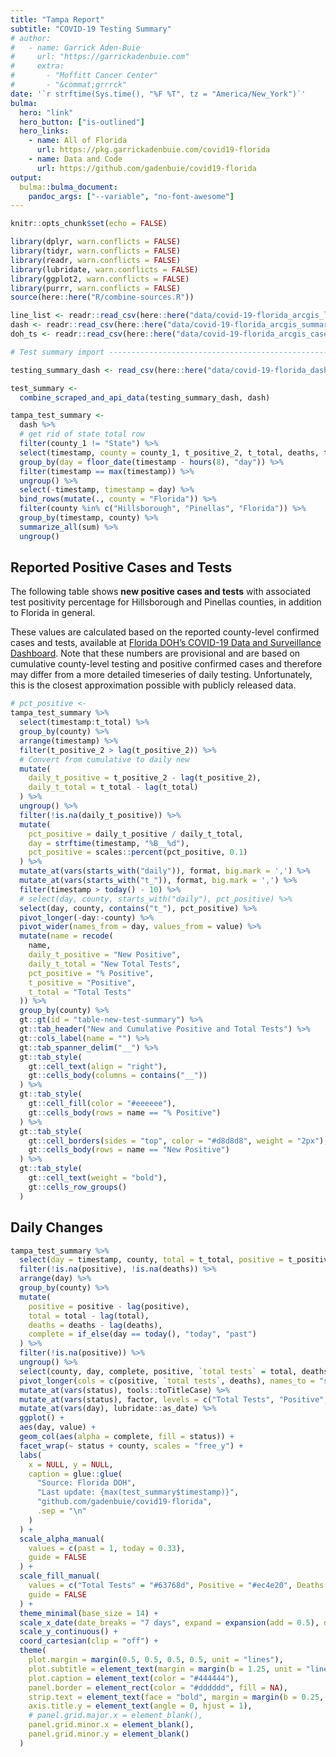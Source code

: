 ```yaml
---
title: "Tampa Report"
subtitle: "COVID-19 Testing Summary"
# author:
#   - name: Garrick Aden-Buie
#     url: "https://garrickadenbuie.com"
#     extra: 
#       - "Moffitt Cancer Center"
#       - "&commat;grrrck"
date: '`r strftime(Sys.time(), "%F %T", tz = "America/New_York")`'
bulma:
  hero: "link"
  hero_button: ["is-outlined"]
  hero_links:
    - name: All of Florida
      url: https://pkg.garrickadenbuie.com/covid19-florida
    - name: Data and Code
      url: https://github.com/gadenbuie/covid19-florida
output: 
  bulma::bulma_document:
    pandoc_args: ["--variable", "no-font-awesome"]
---
```


```r
knitr::opts_chunk$set(echo = FALSE)
```


```r
library(dplyr, warn.conflicts = FALSE)
library(tidyr, warn.conflicts = FALSE)
library(readr, warn.conflicts = FALSE)
library(lubridate, warn.conflicts = FALSE)
library(ggplot2, warn.conflicts = FALSE)
library(purrr, warn.conflicts = FALSE)
source(here::here("R/combine-sources.R"))

line_list <- readr::read_csv(here::here("data/covid-19-florida_arcgis_line-list.csv"), guess_max = 1e5)
dash <- readr::read_csv(here::here("data/covid-19-florida_arcgis_summary.csv"), guess_max = 1e5)
doh_ts <- readr::read_csv(here::here("data/covid-19-florida_arcgis_cases-by-day.csv"))

# Test summary import -----------------------------------------------------

testing_summary_dash <- read_csv(here::here("data/covid-19-florida_dash_summary.csv"))

test_summary <-
  combine_scraped_and_api_data(testing_summary_dash, dash)

tampa_test_summary <-
  dash %>%
  # get rid of state total row
  filter(county_1 != "State") %>% 
  select(timestamp, county = county_1, t_positive_2, t_total, deaths, t_inconc, c_ed_yes) %>%
  group_by(day = floor_date(timestamp - hours(8), "day")) %>% 
  filter(timestamp == max(timestamp)) %>% 
  ungroup() %>% 
  select(-timestamp, timestamp = day) %>% 
  bind_rows(mutate(., county = "Florida")) %>% 
  filter(county %in% c("Hillsborough", "Pinellas", "Florida")) %>% 
  group_by(timestamp, county) %>% 
  summarize_all(sum) %>% 
  ungroup()
```


## Reported Positive Cases and Tests

The following table shows **new positive cases and tests**
with associated test positivity percentage for Hillsborough and Pinellas counties,
in addition to Florida in general.

These values are calculated based on the reported county-level confirmed cases and tests,
available at [Florida DOH's COVID-19 Data and Surveillance Dashboard][dashboard].
Note that these numbers are provisional and are based on cumulative county-level
testing and positive confirmed cases
and therefore may differ from a more detailed timeseries of daily testing.
Unfortunately, this is the closest approximation possible with publicly released data.

```r
# pct_positive <- 
tampa_test_summary %>%
  select(timestamp:t_total) %>% 
  group_by(county) %>%
  arrange(timestamp) %>% 
  filter(t_positive_2 > lag(t_positive_2)) %>%
  # Convert from cumulative to daily new
  mutate(
    daily_t_positive = t_positive_2 - lag(t_positive_2),
    daily_t_total = t_total - lag(t_total)
  ) %>% 
  ungroup() %>% 
  filter(!is.na(daily_t_positive)) %>% 
  mutate(
    pct_positive = daily_t_positive / daily_t_total,
    day = strftime(timestamp, "%B__%d"),
    pct_positive = scales::percent(pct_positive, 0.1)
  ) %>% 
  mutate_at(vars(starts_with("daily")), format, big.mark = ',') %>% 
  mutate_at(vars(starts_with("t_")), format, big.mark = ',') %>% 
  filter(timestamp > today() - 10) %>% 
  # select(day, county, starts_with("daily"), pct_positive) %>%
  select(day, county, contains("t_"), pct_positive) %>%
  pivot_longer(-day:-county) %>% 
  pivot_wider(names_from = day, values_from = value) %>% 
  mutate(name = recode(
    name, 
    daily_t_positive = "New Positive", 
    daily_t_total = "New Total Tests", 
    pct_positive = "% Positive",
    t_positive = "Positive",
    t_total = "Total Tests"
  )) %>% 
  group_by(county) %>% 
  gt::gt(id = "table-new-test-summary") %>%
  gt::tab_header("New and Cumulative Positive and Total Tests") %>% 
  gt::cols_label(name = "") %>% 
  gt::tab_spanner_delim("__") %>%
  gt::tab_style(
    gt::cell_text(align = "right"),
    gt::cells_body(columns = contains("__"))
  ) %>% 
  gt::tab_style(
    gt::cell_fill(color = "#eeeeee"),
    gt::cells_body(rows = name == "% Positive")
  ) %>%
  gt::tab_style(
    gt::cell_borders(sides = "top", color = "#d8d8d8", weight = "2px"),
    gt::cells_body(rows = name == "New Positive")
  ) %>%
  gt::tab_style(
    gt::cell_text(weight = "bold"),
    gt::cells_row_groups()
  )
```

## Daily Changes


::: {.has-text-centered}
```r
tampa_test_summary %>% 
  select(day = timestamp, county, total = t_total, positive = t_positive_2, deaths) %>% 
  filter(!is.na(positive), !is.na(deaths)) %>% 
  arrange(day) %>% 
  group_by(county) %>% 
  mutate(
    positive = positive - lag(positive),
    total = total - lag(total),
    deaths = deaths - lag(deaths),
    complete = if_else(day == today(), "today", "past")
  ) %>% 
  filter(!is.na(positive)) %>% 
  ungroup() %>% 
  select(county, day, complete, positive, `total tests` = total, deaths) %>% 
  pivot_longer(cols = c(positive, `total tests`, deaths), names_to = "status") %>% 
  mutate_at(vars(status), tools::toTitleCase) %>% 
  mutate_at(vars(status), factor, levels = c("Total Tests", "Positive", "Deaths")) %>% 
  mutate_at(vars(day), lubridate::as_date) %>% 
  ggplot() +
  aes(day, value) +
  geom_col(aes(alpha = complete, fill = status)) +
  facet_wrap(~ status + county, scales = "free_y") +
  labs(
    x = NULL, y = NULL,
    caption = glue::glue(
      "Source: Florida DOH", 
      "Last update: {max(test_summary$timestamp)}",
      "github.com/gadenbuie/covid19-florida",
      .sep = "\n"
    )
  ) +
  scale_alpha_manual(
    values = c(past = 1, today = 0.33),
    guide = FALSE
  ) +
  scale_fill_manual(
    values = c("Total Tests" = "#63768d", Positive = "#ec4e20", Deaths = "#440154"), 
    guide = FALSE
  ) +
  theme_minimal(base_size = 14) +
  scale_x_date(date_breaks = "7 days", expand = expansion(add = 0.5), date_labels = "%b\n%d") +
  scale_y_continuous() +
  coord_cartesian(clip = "off") +
  theme(
    plot.margin = margin(0.5, 0.5, 0.5, 0.5, unit = "lines"),
    plot.subtitle = element_text(margin = margin(b = 1.25, unit = "lines")),
    plot.caption = element_text(color = "#444444"),
    panel.border = element_rect(color = "#dddddd", fill = NA),
    strip.text = element_text(face = "bold", margin = margin(b = 0.25, unit = "line")),
    axis.title.y = element_text(angle = 0, hjust = 1),
    # panel.grid.major.x = element_blank(),
    panel.grid.minor.x = element_blank(),
    panel.grid.minor.y = element_blank()
  )
```
:::

[dashboard]: https://fdoh.maps.arcgis.com/apps/opsdashboard/index.html#/8d0de33f260d444c852a615dc7837c86